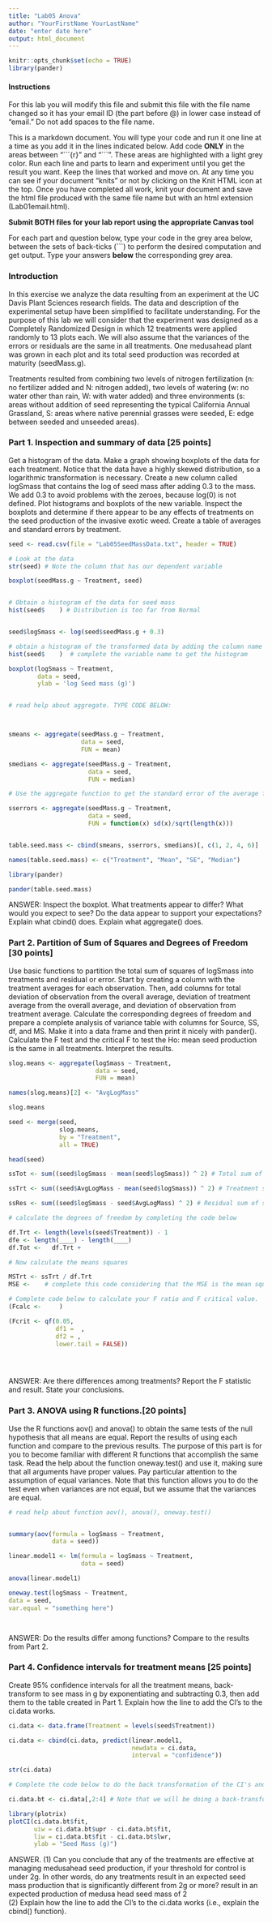 ```yaml
---
title: "Lab05 Anova"
author: "YourFirstName YourLastName"
date: "enter date here"
output: html_document
---
```



```r
knitr::opts_chunk$set(echo = TRUE)
library(pander)
```


#### Instructions


For this lab you will modify this file and submit this file with the file name changed so it has your email ID (the part before @) in lower case instead of "email." Do not add spaces to the file name.


This is a markdown document. You will type your code and run it one line at a time as you add it in the lines indicated below. Add code **ONLY** in the areas between "\```{r}" and "\```". These areas are highlighted with a light grey color. Run each line and parts to learn and experiment until you get the result you want. Keep the lines that worked and move on. At any time you can see if your document "knits" or not by clicking on the Knit HTML icon at the top. Once you have completed all work, knit your document and save the html file produced with the same file name but with an html extension (Lab01email.html).


**Submit BOTH files for your lab report using the appropriate Canvas tool**


For each part and question below, type your code in the grey area below, between the sets of back-ticks (```) to perform the desired computation and get output. Type your answers **below** the corresponding grey area.


### Introduction


In this exercise we analyze the data resulting from an experiment at the UC Davis Plant Sciences research fields. The data and description of the experimental setup have been simplified to facilitate understanding. For the purpose of this lab we will consider that the experiment was designed as a Completely Randomized Design in which 12 treatments were applied randomly to 13 plots each. We will also assume that the variances of the errors or residuals are the same in all treatments. One medusahead plant was grown in each plot and its total seed production was recorded at maturity (seedMass.g).


Treatments resulted from combining two levels of nitrogen fertilization (n: no fertilizer added and N: nitrogen added), two levels of watering (w: no water other than rain, W: with water added) and three environments (s: areas without addition of seed representing the typical California Annual Grassland, S: areas where native perennial grasses were seeded, E: edge between seeded and unseeded areas).




### Part 1. Inspection and summary of data [25 points]


Get a histogram of the data. Make a graph showing boxplots of the data for each treatment. Notice that the data have a highly skewed distribution, so a logarithmic transformation is necessary. Create a new column called logSmass that contains the log of seed mass after adding 0.3 to the mass. We add 0.3 to avoid problems with the zeroes, because log(0) is not defined. Plot histograms and boxplots of the new variable. Inspect the boxplots and determine if there appear to be any effects of treatments on the seed production of the invasive exotic weed. Create a table of averages and standard errors by treatment.




```r


seed <- read.csv(file = "Lab05SeedMassData.txt", header = TRUE)

# Look at the data
str(seed) # Note the column that has our dependent variable

boxplot(seedMass.g ~ Treatment, seed)


# Obtain a histogram of the data for seed mass
hist(seed$    ) # Distribution is too far from Normal


seed$logSmass <- log(seed$seedMass.g + 0.3)

# obtain a histogram of the transformed data by adding the column name
hist(seed$    )  # complete the variable name to get the histogram

boxplot(logSmass ~ Treatment, 
        data = seed, 
        ylab = 'log Seed mass (g)')


# read help about aggregate. TYPE CODE BELOW:



smeans <- aggregate(seedMass.g ~ Treatment, 
                    data = seed, 
                    FUN = mean)

smedians <- aggregate(seedMass.g ~ Treatment, 
                      data = seed, 
                      FUN = median)

# Use the aggregate function to get the standard error of the average for each treatment. Note that the function applied gets the standard deviation and divides by the square root of the sample size to get the standard error.

sserrors <- aggregate(seedMass.g ~ Treatment, 
                      data = seed, 
                      FUN = function(x) sd(x)/sqrt(length(x)))


table.seed.mass <- cbind(smeans, sserrors, smedians)[, c(1, 2, 4, 6)]

names(table.seed.mass) <- c("Treatment", "Mean", "SE", "Median")

library(pander)

pander(table.seed.mass)


```


ANSWER: Inspect the boxplot. What treatments appear to differ? What would you expect to see? Do the data appear to support your expectations? Explain what cbind() does. Explain what aggregate() does.













### Part 2. Partition of Sum of Squares and Degrees of Freedom [30 points]


Use basic functions to partition the total sum of squares of logSmass into treatments and residual or error. Start by creating a column with the treatment averages for each observation. Then, add columns for total deviation of observation from the overall average, deviation of treatment average from the overall average, and deviation of observation from treatment average. Calculate the corresponding degrees of freedom and prepare a complete analysis of variance table with columns for Source, SS, df, and MS. Make it into a data frame and then print it nicely with pander(). Calculate the F test and the critical F to test the Ho: mean seed production is the same in all treatments. Interpret the results.


```r

slog.means <- aggregate(logSmass ~ Treatment, 
                        data = seed, 
                        FUN = mean)

names(slog.means)[2] <- "AvgLogMass"

slog.means

seed <- merge(seed, 
              slog.means, 
              by = "Treatment", 
              all = TRUE)

head(seed)

ssTot <- sum((seed$logSmass - mean(seed$logSmass)) ^ 2) # Total sum of squares: total deviation of observations from the overall average

ssTrt <- sum((seed$AvgLogMass - mean(seed$logSmass)) ^ 2) # Treatment sum of squares: deviation of treatment average from the overall average

ssRes <- sum((seed$logSmass - seed$AvgLogMass) ^ 2) # Residual sum of squares: deviation of observations from treatment average

# calculate the degrees of freedom by completing the code below

df.Trt <- length(levels(seed$Treatment)) - 1
dfe <- length(____) - length(____)
df.Tot <-   df.Trt +  

# Now calculate the means squares

MSTrt <- ssTrt / df.Trt
MSE <-    # complete this code considering that the MSE is the mean square of the residuals

# Complete code below to calculate your F ratio and F critical value. 
(Fcalc <-     )

(Fcrit <- qf(0.05, 
             df1 =  , 
             df2 = , 
             lower.tail = FALSE))


 
```


ANSWER: Are there differences among treatments? Report the F statistic and result. State your conclusions.














### Part 3. ANOVA using R functions.[20 points]


Use the R functions aov() and anova() to obtain the same tests of the null hypothesis that all means are equal. Report the results of using each function and compare to the previous results. The purpose of this part is for you to become familiar with different R functions that accomplish the same task. Read the help about the function oneway.test() and use it, making sure that all arguments have proper values. Pay particular attention to the assumption of equal variances. Note that this function allows you to do the test even when variances are not equal, but we assume that the variances are equal.


```r
# read help about function aov(), anova(), oneway.test()


summary(aov(formula = logSmass ~ Treatment, 
            data = seed))

linear.model1 <- lm(formula = logSmass ~ Treatment, 
                    data = seed)

anova(linear.model1)

oneway.test(logSmass ~ Treatment, 
data = seed, 
var.equal = "something here")




```


ANSWER: Do the results differ among functions? Compare to the results from Part 2.








### Part 4. Confidence intervals for treatment means [25 points]

Create 95% confidence intervals for all the treatment means, back-transform to see mass in g by exponentiating and subtracting 0.3, then add them to the table created in Part 1. Explain how the line to add the CI's to the ci.data works.


```r


ci.data <- data.frame(Treatment = levels(seed$Treatment))

ci.data <- cbind(ci.data, predict(linear.model1, 
                                  newdata = ci.data, 
                                  interval = "confidence")) 

str(ci.data)

# Complete the code below to do the back transformation of the CI's and make a table with them

ci.data.bt <- ci.data[,2:4] # Note that we will be doing a back-transformation on 3 columns from the ci.data table: the estimated mean values for each of 12 treatments, the lower 95% CIs, and the upper 95% CIs

library(plotrix)
plotCI(ci.data.bt$fit, 
       uiw = ci.data.bt$upr - ci.data.bt$fit, 
       liw = ci.data.bt$fit - ci.data.bt$lwr, 
       ylab = "Seed Mass (g)")


```


ANSWER. 
(1) Can you conclude that any of the treatments are effective at managing medusahead seed production, if your threshold for control is under 2g. In other words, do any treatments result in an expected seed mass production that is significantly different from 2g or more? result in an expected production of medusa head seed mass of 2  
(2) Explain how the line to add the CI's to the ci.data works (i.e., explain the cbind() function).

























